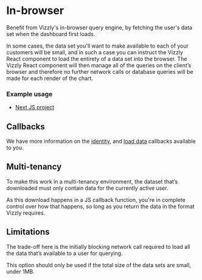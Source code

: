 
# In-browser

Benefit from Vizzly's in-browser query engine, by fetching the user's data set when the dashboard first loads.

In some cases, the data set you'll want to make available to each of your customers will be small, and in such a case you can instruct the Vizzly React component to load the entirety of a data set into the browser. The Vizzly React component will then manage all of the queries on the client’s browser and therefore no further network calls or database queries will be made for each render of the chart.

### Example usage

- [Next JS project](https://github.com/vizzly-co/library-examples/blob/e6a7ee3bd167cadec5bbab65fa6d7639d5025c7a/examples/next-js/pages/in-browser.jsx)

<RemoteCodeBlock
  language="jsx"
  fileUrl="https://raw.githubusercontent.com/vizzly-co/examples/3279d2f0af06745f8d2213cbf7b86e0026a7ddb6/examples/next-js/pages/in-browser.jsx"
/>

## Callbacks

We have more information on the [identity](/callbacks/identity), and [load data](/callbacks/loadDataCallback) callbacks available to you.

## Multi-tenancy

To make this work in a multi-tenancy environment, the dataset that’s downloaded must only contain data for the currently active user.

As this download happens in a JS callback function, you're in complete control over how that happens, so long as you return the data in the format Vizzly requires.

## Limitations

The trade-off here is the initially blocking network call required to load all the data that’s available to a user for querying.

This option should only be used if the total size of the data sets are small, under 1MB.
